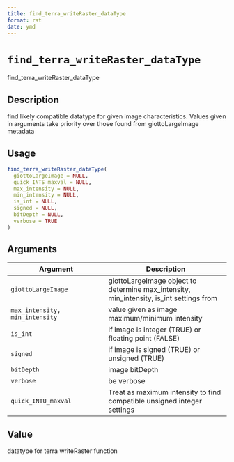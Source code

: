 ```yaml
--- 
title: find_terra_writeRaster_dataType 
format: rst 
date: ymd 
--- 
```

# `find_terra_writeRaster_dataType`

find_terra_writeRaster_dataType


## Description

find likely compatible datatype for given image characteristics.
 Values given in arguments take priority over those found from giottoLargeImage
 metadata


## Usage

```r
find_terra_writeRaster_dataType(
  giottoLargeImage = NULL,
  quick_INTS_maxval = NULL,
  max_intensity = NULL,
  min_intensity = NULL,
  is_int = NULL,
  signed = NULL,
  bitDepth = NULL,
  verbose = TRUE
)
```


## Arguments

Argument      |Description
------------- |----------------
`giottoLargeImage`     |     giottoLargeImage object to determine max_intensity, min_intensity, is_int settings from
`max_intensity, min_intensity`     |     value given as image maximum/minimum intensity
`is_int`     |     if image is integer (TRUE) or floating point (FALSE)
`signed`     |     if image is signed (TRUE) or unsigned (TRUE)
`bitDepth`     |     image bitDepth
`verbose`     |     be verbose
`quick_INTU_maxval`     |     Treat as maximum intensity to find compatible unsigned integer settings


## Value

datatype for terra writeRaster function


